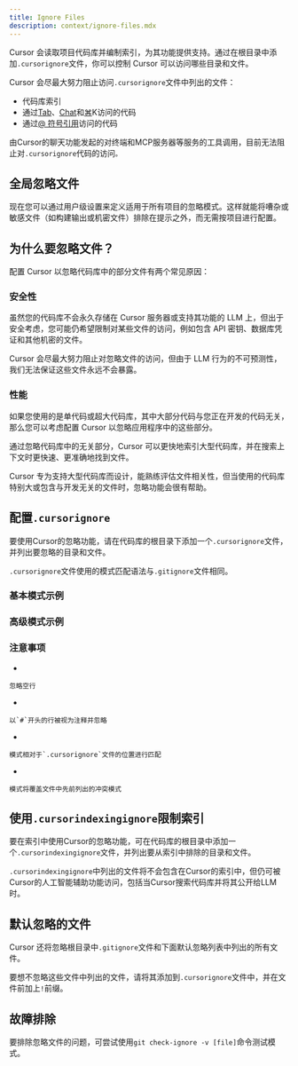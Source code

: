 ```yaml
---
title: Ignore Files
description: context/ignore-files.mdx
---
```


 
Cursor 会读取项目代码库并编制索引，为其功能提供支持。通过在根目录中添加`.cursorignore`文件，你可以控制 Cursor 可以访问哪些目录和文件。

Cursor 会尽最大努力阻止访问`.cursorignore`文件中列出的文件：

- 代码库索引
- 通过[Tab](https://docs.cursor.com/tab/overview)、[Chat](https://docs.cursor.com/chat/overview)和[⌘](https://docs.cursor.com/cmdk/overview)K访问的代码
- 通过[@ 符号引用](https://docs.cursor.com/context/@-symbols/overview)访问的代码

由Cursor的聊天功能发起的对终端和MCP服务器等服务的工具调用，目前无法阻止对`.cursorignore`代码的访问`。`

## 全局忽略文件

现在您可以通过用户级设置来定义适用于所有项目的忽略模式。这样就能将嘈杂或敏感文件（如构建输出或机密文件）排除在提示之外，而无需按项目进行配置。

## 为什么要忽略文件？

配置 Cursor 以忽略代码库中的部分文件有两个常见原因：

### 安全性

虽然您的代码库不会永久存储在 Cursor 服务器或支持其功能的 LLM 上，但出于安全考虑，您可能仍希望限制对某些文件的访问，例如包含 API 密钥、数据库凭证和其他机密的文件。

Cursor 会尽最大努力阻止对忽略文件的访问，但由于 LLM 行为的不可预测性，我们无法保证这些文件永远不会暴露。

### 性能

如果您使用的是单代码或超大代码库，其中大部分代码与您正在开发的代码无关，那么您可以考虑配置 Cursor 以忽略应用程序中的这些部分。

通过忽略代码库中的无关部分，Cursor 可以更快地索引大型代码库，并在搜索上下文时更快速、更准确地找到文件。

Cursor 专为支持大型代码库而设计，能熟练评估文件相关性，但当使用的代码库特别大或包含与开发无关的文件时，忽略功能会很有帮助。

## 配置`.cursorignore`

要使用Cursor的忽略功能，请在代码库的根目录下添加一个`.cursorignore`文件，并列出要忽略的目录和文件。

`.cursorignore`文件使用的模式匹配语法与`.gitignore`文件相同。

### 基本模式示例

### 高级模式示例

### 注意事项

- 
    
    忽略空行
    
- 
    
    以`#`开头的行被视为注释并忽略
    
- 
    
    模式相对于`.cursorignore`文件的位置进行匹配
    
- 
    
    模式将覆盖文件中先前列出的冲突模式
    

## 使用`.cursorindexingignore`限制索引

要在索引中使用Cursor的忽略功能，可在代码库的根目录中添加一个`.cursorindexingignore`文件，并列出要从索引中排除的目录和文件。

`.cursorindexingignore`中列出的文件将不会包含在Cursor的索引中，但仍可被Cursor的人工智能辅助功能访问，包括当Cursor搜索代码库并将其公开给LLM时。

## 默认忽略的文件

Cursor 还将忽略根目录中`.gitignore`文件和下面默认忽略列表中列出的所有文件。

要想不忽略这些文件中列出的文件，请将其添加到`.cursorignore`文件中，并在文件前加上`!`前缀。

## 故障排除

要排除忽略文件的问题，可尝试使用`git check-ignore -v [file]`命令测试模式。